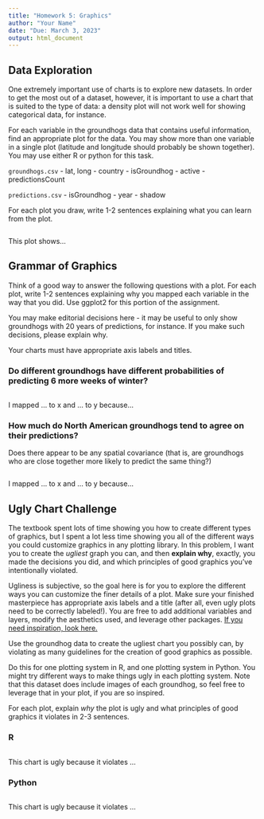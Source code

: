 ```yaml
---
title: "Homework 5: Graphics"
author: "Your Name"
date: "Due: March 3, 2023"
output: html_document
---
```


## Data Exploration

One extremely important use of charts is to explore new datasets. 
In order to get the most out of a dataset, however, it is important to use a chart that is suited to the type of data: a density plot will not work well for showing categorical data, for instance.

For each variable in the groundhogs data that contains useful information, find an appropriate plot for the data. You may show more than one variable in a single plot (latitude and longitude should probably be shown together). 
You may use either R or python for this task.

`groundhogs.csv`
  - lat, long
  - country
  - isGroundhog
  - active
  - predictionsCount

`predictions.csv`
  - isGroundhog
  - year
  - shadow

For each plot you draw, write 1-2 sentences explaining what you can learn from the plot.


```{}

```

This plot shows...



## Grammar of Graphics

Think of a good way to answer the following questions with a plot. For each plot, write 1-2 sentences explaining why you mapped each variable in the way that you did. Use ggplot2 for this portion of the assignment.

You may make editorial decisions here - it may be useful to only show groundhogs with 20 years of predictions, for instance. If you make such decisions, please explain why.

Your charts must have appropriate axis labels and titles.

### Do different groundhogs have different probabilities of predicting 6 more weeks of winter?

```{}

```

I mapped ... to x and ... to y because...

### How much do North American groundhogs tend to agree on their predictions? 
Does there appear to be any spatial covariance (that is, are groundhogs who are close together more likely to predict the same thing?)

```{}

```


I mapped ... to x and ... to y because...


## Ugly Chart Challenge

The textbook spent lots of time showing you how to create different types of graphics, but I spent a lot less time showing you all of the different ways you could customize graphics in any plotting library. In this problem, I want you to create the *ugliest* graph you can, and then **explain why**, exactly, you made the decisions you did, and which principles of good graphics you've intentionally violated. 

Ugliness is subjective, so the goal here is for you to explore the different ways you can customize the finer details of a plot. 
Make sure your finished masterpiece has appropriate axis labels and a title (after all, even ugly plots need to be correctly labeled!). 
You are free to add additional variables and layers, modify the aesthetics used, and leverage other packages. 
[If you need inspiration, look here.](https://www.allisonhorst.com/post/do-your-worst/)


Use the groundhog data to create the ugliest chart you possibly can, by violating as many guidelines for the creation of good graphics as possible. 

Do this for one plotting system in R, and one plotting system in Python.
You might try different ways to make things ugly in each plotting system.
Note that this dataset does include images of each groundhog, so feel free to leverage that in your plot, if you are so inspired.

For each plot, explain *why* the plot is ugly and what principles of good graphics it violates in 2-3 sentences. 



### R

```r

```

This chart is ugly because it violates ...


### Python

```python

```


This chart is ugly because it violates ...

